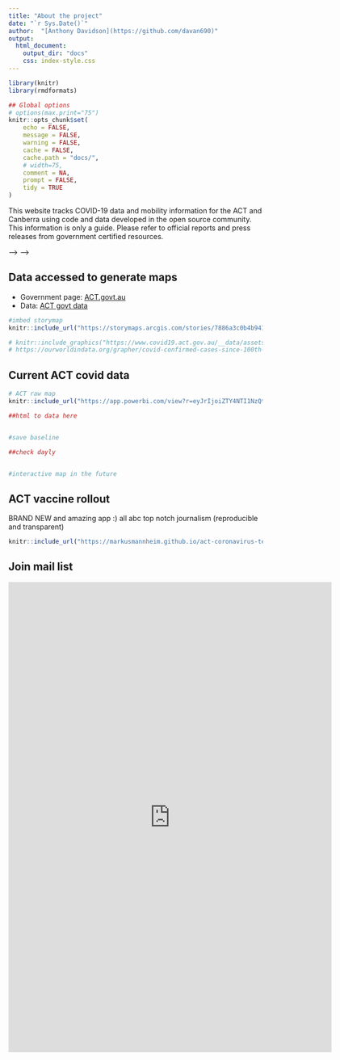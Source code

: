 ```yaml
---
title: "About the project"
date: "`r Sys.Date()`"
author:  "[Anthony Davidson](https://github.com/davan690)"
output:
  html_document:
    output_dir: "docs"
    css: index-style.css
---
```


```r
library(knitr)
library(rmdformats)

## Global options
# options(max.print="75")
knitr::opts_chunk$set(
	echo = FALSE,
	message = FALSE,
	warning = FALSE,
	cache = FALSE,
	cache.path = "docs/",
	# width=75,
	comment = NA,
	prompt = FALSE,
	tidy = TRUE
)
```

This website tracks COVID-19 data and mobility information for the ACT and Canberra using code and data developed in the open source community. This information is only a guide. Please refer to official reports and press releases from government certified resources.

<!-- <!-- Row {data-width=150} --> -->
<!-- <!-- ------------------------------------ --> -->

<!-- ### New cases: `r Sys.Date()` -->

<!-- ```{r} -->
<!-- # names(plotsumms) -->
<!-- # glimpse(plotsumms) -->
<!-- # ggplot(plotsumms) -->
<!-- # ggplot(sum1) +  -->
<!-- #   geom_point(aes(x = time, y = as.numeric(casecount), group = Contact, col = Status), size = 4) +  -->
<!-- #   theme_bw() -->

<!-- p1 <- ggplot(filter(sum1, Status == "New")) +  -->
<!--   geom_point(aes(x = time, y = Suburb, shape = Contact), size = 3) +  -->
<!--   # geom_point(data = filter(sum1, Suburb == "Fyshwick"), aes(x = time, y = Suburb, shape = Contact), size = 1) +  -->
<!--   facet_wrap(~Contact, scales = "free", ncol = 1) + -->
<!--   theme_bw() -->

<!-- library(ggplotlyExtra) -->

<!-- ggplotly(p1) -->


<!-- ##by location address -->
<!-- sum2 <- tab5 %>% -->
<!--   dplyr::group_by(Exposure.Location, conDate) %>% -->
<!--     dplyr::summarise(casecount = length(unique(Date))) -->

<!-- ##total more than 3 cases -->
<!-- # sum2 %>% -->
<!-- #       filter(casecount >= ) -->

<!-- # table(sum2$Status, sum2$Contact) -->
<!-- library(DT) -->
<!-- library(kableExtra) -->


<!-- ``` -->


<!-- ```{r include = TRUE} -->
<!-- plotsumms %>% -->
<!--   filter(Status == "New") %>% -->
<!--   select("Exposure.Location",	"Street",	"Suburb",	"Date",	"Arrival.Time",	"Departure.Time",	"Contact") %>% -->
<!--   kbl() %>% -->
<!--   kable_paper("hover", full_width = F) -->
<!-- # # Use it with sparkline -->
<!-- # Well, this is not a feature but rather a documentation of how to use the sparkline package together with this package. The easiest way is sort of a hack. You can call  sparkline::sparkline(0) somewhere on your document where no one would mind so its dependencies could be loaded without any hurdles. Then you use  sparkline::spk_chr() to generate the text. For a working example, see: Chinese names in US babynames -->
<!-- #  -->
<!-- # # Not evaluated -->
<!-- # library(sparkline) -->
<!-- # sparkline(0) -->
<!-- #  spk_dt <- data.frame( -->
<!-- #   var = c("mpg", "wt"), -->
<!-- #   sparkline = c(spk_chr(mtcars$mpg), spk_chr(mtcars$wt)) -->
<!-- # ) -->
<!-- #  -->
<!-- # kbl(spk_dt, escape = F) %>% -->
<!-- #   kable_paper(full_width = F) -->
<!-- # vignette(package = "kableExtra", topic = "awesome_table_in_html") -->
<!-- # dtt <-DT::datatable(plotsumms[,c(1,8,2:7)], -->
<!-- #   rownames = FALSE, options = list(pageLength = 50, ausoHideNavigation=TRUE,  -->
<!-- #   initComplete = JS( -->
<!-- #         "function(settings, json) {", -->
<!-- #         "$(this.api().table().header()).css({'font-size': '50%'});", -->
<!-- #  -->
<!-- #         "}")))  %>% DT::formatStyle(columns = 1:8, fontSize='70%')  -->
<!-- #  -->
<!-- # dtt -->

<!-- ``` -->

<!-- ### Timeline -->

<!-- Break down information into the following figure of contact times and locations: -->

<!-- ```{r} -->
<!-- fullDatdf <- as.data.frame(tab5) -->
<!-- # names(fullDatdf) -->


<!-- p2 <- ggplot(fullDatdf) +  -->
<!--   geom_point(aes(x = Date, y = Suburb, col = Contact), size = 2) +  -->
<!--   geom_vline(xintercept = 7, size = 1, col = "red", lty = 1, alpha= 0.5) + -->
<!--   geom_line(aes(x = Date, y = Suburb)) +  -->
<!--   # geom_point(data = filter(sum1, Suburb == "Fyshwick"), aes(x = time, y = Suburb, shape = Contact), size = 1) +  -->
<!--   # facet_wrap(~Contact, scales = "free", ncol = 2) + -->
<!--   theme_bw() + -->
<!--   theme(axis.text.x = element_text(angle = 90)) -->

<!-- ggplotly(p2) -->
<!-- ``` -->

<!-- As of `5pm of Thursday 12th August 2021` the ACT went into a 7-day lockdown. This is due to a case in Canberra being active in the community for some days. Here is the current location data released on Thursday evening... -->

<!-- UPDATE coming.... -->

<!-- ```{r include = FALSE} -->
<!-- library(plotly) -->

<!-- df <- read.csv("https://cdn.rawgit.com/plotly/datasets/master/GanttChart-updated.csv",  -->
<!--                stringsAsFactors = F) -->

<!-- df$Start  <- as.Date(df$Start, format = "%m/%d/%Y") -->
<!-- client    <- "Sample Client" -->
<!-- cols      <- RColorBrewer::brewer.pal(length(unique(df$Resource)), name = "Set3") -->
<!-- df$color  <- factor(df$Resource, labels = cols) -->

<!-- p <- plot_ly() -->
<!-- for(i in 1:(nrow(df) - 1)){ -->
<!--   p <- add_trace(p, -->
<!--                  x = c(df$Start[i], df$Start[i] + df$Duration[i]),  -->
<!--                  y = c(i, i),  -->
<!--                  mode = "lines", -->
<!--                  line = list(color = df$color[i], width = 20), -->
<!--                  showlegend = F, -->
<!--                  hoverinfo = "text", -->
<!--                  text = paste("Task: ", df$Task[i], "<br>", -->
<!--                               "Duration: ", df$Duration[i], "days<br>", -->
<!--                               "Resource: ", df$Resource[i]), -->
<!--                  evaluate = T -->
<!--   ) -->
<!-- } -->

<!-- p -->
<!-- ``` -->

## Data accessed to generate maps

- Government page: [ACT.govt.au](https://www.covid19.act.gov.au/)<br>
- Data: [ACT govt data](https://app.powerbi.com/view?r=eyJrIjoiZTY4NTI1NzQtYTBhYy00ZTY4LTk3NmQtYjBjNzdiOGMzZjM3IiwidCI6ImI0NmMxOTA4LTAzMzQtNDIzNi1iOTc4LTU4NWVlODhlNDE5OSJ9)<br>

```r
#imbed storymap
knitr::include_url("https://storymaps.arcgis.com/stories/7886a3c0b4b9413f82019b60e21d02db")

# knitr::include_graphics("https://www.covid19.act.gov.au/__data/assets/image/0005/1820273/PICC0347-Exposure-locations_ACT_Aug-2021.png")
# https://ourworldindata.org/grapher/covid-confirmed-cases-since-100th-case?country=NZL+KOR+DNK
```

## Current ACT covid data

```r
# ACT raw map
knitr::include_url("https://app.powerbi.com/view?r=eyJrIjoiZTY4NTI1NzQtYTBhYy00ZTY4LTk3NmQtYjBjNzdiOGMzZjM3IiwidCI6ImI0NmMxOTA4LTAzMzQtNDIzNi1iOTc4LTU4NWVlODhlNDE5OSJ9")

##html to data here


#save baseline

##check dayly


#interactive map in the future
```

## ACT vaccine rollout

BRAND NEW and amazing app :) all abc top notch journalism (reproducible and transparent)

```r
knitr::include_url("https://markusmannheim.github.io/act-coronavirus-teaser/")
```

## Join mail list

<iframe src="https://docs.google.com/forms/d/e/1FAIpQLSdw-QWPpUsD6eH59kFJC5zJCXD6bExu7lmLboKdixR6iXJhAg/viewform?embedded=true" width="640" height="931" frameborder="0" marginheight="0" marginwidth="0">Loading…</iframe>
